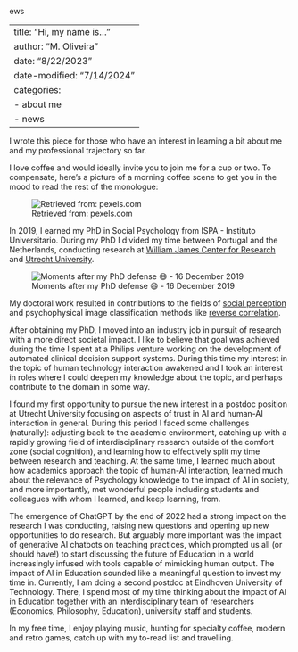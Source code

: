 ews

---
title: "Hi, my name is..."
author: "M. Oliveira"
date: "8/22/2023"
date-modified: "7/14/2024"
categories:
  - about me
  - news
---

I wrote this piece for those who have an interest in learning a bit about me and my professional trajectory so far.

I love coffee and would ideally invite you to join me for a cup or two. To compensate, here's a picture of a morning coffee scene to get you in the mood to read the rest of the monologue:

![Retrieved from: pexels.com](/assets/pexels-gagan-cambow-1170659.jpg){fig-align="center"}

In 2019, I earned my PhD in Social Psychology from ISPA - Instituto Universitario. During my PhD I divided my time between Portugal and the Netherlands, conducting research at [William James Center for Research](https://williamjamescr.org/) and [Utrecht University](https://www.uu.nl/en/research/behaviour-in-social-context/research-programmes/social-cognitive-and-interpersonal-determinants-of-behaviour).

![Moments after my PhD defense 😄 - 16 December 2019](/assets/phd_defense_manueloliveira.jpg){fig-align="center"}

My doctoral work resulted in contributions to the fields of [social perception](https://onlinelibrary.wiley.com/doi/10.1002/9781118133880.hop205011) and psychophysical image classification methods like [reverse correlation](https://en.wikipedia.org/wiki/Reverse_correlation_technique).

After obtaining my PhD, I moved into an industry job in pursuit of research with a more direct societal impact. I like to believe that goal was achieved during the time I spent at a Philips venture working on the development of automated clinical decision support systems. During this time my interest in the topic of human technology interaction awakened and I took an interest in roles where I could deepen my knowledge about the topic, and perhaps contribute to the domain in some way.

I found my first opportunity to pursue the new interest in a postdoc position at Utrecht University focusing on aspects of trust in AI and human-AI interaction in general. During this period I faced some challenges (naturally): adjusting back to the academic environment, catching up with a rapidly growing field of interdisciplinary research outside of the comfort zone (social cognition), and learning how to effectively split my time between research and teaching. At the same time, I learned much about how academics approach the topic of human-AI interaction, learned much about the relevance of Psychology knowledge to the impact of AI in society, and more importantly, met wonderful people including students and colleagues with whom I learned, and keep learning, from.

The emergence of ChatGPT by the end of 2022 had a strong impact on the research I was conducting, raising new questions and opening up new opportunities to do research. But arguably more important was the impact of generative AI chatbots on teaching practices, which prompted us all (or should have!) to start discussing the future of Education in a world increasingly infused with tools capable of mimicking human output. The impact of AI in Education sounded like a meaningful question to invest my time in. Currently, I am doing a second postdoc at Eindhoven University of Technology. There, I spend most of my time thinking about the impact of AI in Education together with an interdisciplinary team of researchers (Economics, Philosophy, Education), university staff and students.

In my free time, I enjoy playing music, hunting for specialty coffee, modern and retro games, catch up with my to-read list and travelling.
